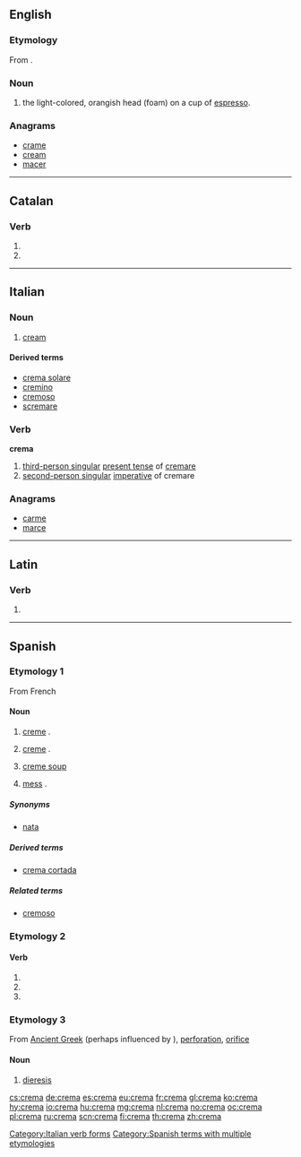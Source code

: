 {{also|Crema|cremă}}
==English==

===Etymology===
From {{etyl|it|en}}.

===Noun===
{{en-noun|?}}

# the light-colored, orangish head (foam) on a cup of [[espresso]].

===Anagrams===
* [[crame#English|crame]]
* [[cream#English|cream]]
* [[macer#English|macer]]

----

==Catalan==

===Verb===
{{head|ca|verb form}}

# {{ca-verb form of|p=3|n=sg|t=pres|m=ind|cremar}}
# {{ca-verb form of|p=2|n=sg|m=impr|cremar}}

----

==Italian==

===Noun===
{{it-noun|crem|f|a|e}}

# [[cream]]

====Derived terms====
* [[crema solare]]
* [[cremino]]
* [[cremoso]]
* [[scremare]]

===Verb===
'''crema'''

# [[third-person singular]]  [[present tense]] of [[cremare]]
# [[second-person singular]] [[imperative]] of cremare

===Anagrams===
* [[carme#Italian|carme]]
* [[marce#Italian|marce]]

[[Category:Italian verb forms]]

----

==Latin==

===Verb===
{{la-verb-form|cremā}}

# {{conjugation of|cremo|cremō|1|s|pres|act|imp|lang=la}}

----

==Spanish==

===Etymology 1===
From French {{term|crème|lang=fr}}

====Noun====
{{es-noun|f}}

# [[creme]] {{gloss|cosmetic product}}.
# {{context|lang=es|Latin America}} [[creme]] {{gloss|dairy product}}.
# [[creme soup]]
# {{context|lang=es|Latin America|colloquial}} [[mess]] {{gloss|disorder}}.

=====Synonyms=====
* {{sense|dairy product}} [[nata]] {{qualifier|Spain}}

=====Derived terms=====
* [[crema cortada]] {{f}}

=====Related terms=====
* [[cremoso]]

===Etymology 2===

====Verb====
{{es-verb-form|cremar}}

# {{es-verb form of|ending=ar|mood=imperative|sense=affirmative|pers=2|formal=no|number=singular|cremar}}
# {{es-verb form of|ending=ar|mood=indicative|tense=present|pers=2|formal=yes|number=singular|cremar}}
# {{es-verb form of|ending=ar|mood=indicative|tense=present|pers=3|number=singular|cremar}}

===Etymology 3===
From [[Ancient Greek]] {{term|τρῆμα|lang=grc}} (perhaps influenced by {{term|crema|lang=es}}), [[perforation]], [[orifice]]

====Noun====
{{es-noun|f}}

# {{rare|lang=es}} [[dieresis]]

[[Category:Spanish terms with multiple etymologies]]

[[cs:crema]]
[[de:crema]]
[[es:crema]]
[[eu:crema]]
[[fr:crema]]
[[gl:crema]]
[[ko:crema]]
[[hy:crema]]
[[io:crema]]
[[hu:crema]]
[[mg:crema]]
[[nl:crema]]
[[no:crema]]
[[oc:crema]]
[[pl:crema]]
[[ru:crema]]
[[scn:crema]]
[[fi:crema]]
[[th:crema]]
[[zh:crema]]